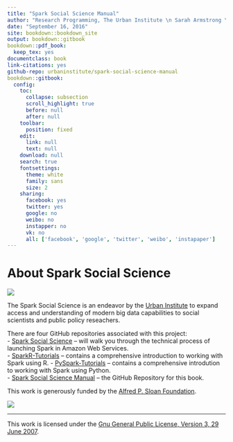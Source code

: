 ```yaml
--- 
title: "Spark Social Science Manual"
author: "Research Programming, The Urban Institute \n Sarah Armstrong \n Alex C. Engler"
date: "September 16, 2016"
site: bookdown::bookdown_site
output: bookdown::gitbook
bookdown::pdf_book:
  keep_tex: yes
documentclass: book
link-citations: yes
github-repo: urbaninstitute/spark-social-science-manual
bookdown::gitbook:
  config:
    toc:
      collapse: subsection
      scroll_highlight: true
      before: null
      after: null
    toolbar:
      position: fixed
    edit:
      link: null
      text: null
    download: null
    search: true
    fontsettings:
      theme: white
      family: sans
      size: 2
    sharing:
      facebook: yes
      twitter: yes
      google: no
      weibo: no
      instapper: no
      vk: no
      all: ['facebook', 'google', 'twitter', 'weibo', 'instapaper']
---
```


# About Spark Social Science {-}

![](images/urban.png)

The Spark Social Science is an endeavor by the [Urban Institute](http://www.urban.org/) to expand access and understanding of modern big data capabilities to social scientists and public policy reseachers.

There are four GitHub repositories associated with this project:  
- [Spark Social Science](https://github.com/UrbanInstitute/spark-social-science) -- will walk you through the technical process of launching Spark in Amazon Web Services.  
- [SparkR-Tutorials](https://github.com/UrbanInstitute/sparkr-tutorials) -- contains a comprehensive introduction to working with Spark using R. 
- [PySpark-Tutorials](https://github.com/UrbanInstitute/pyspark-tutorials) -- contains a comprehensive introdution to working with Spark using Python.  
- [Spark Social Science Manual](https://github.com/UrbanInstitute/spark-social-science-manual) -- the GitHub Repository for this book.  

This work is generously funded by the [Alfred P. Sloan Foundation](https://www.sloan.org).

![](images/sloan.png)

***

This work is licensed under the [Gnu General Public License, Version 3, 29 June 2007](https://github.com/UrbanInstitute/spark-social-science-manual/blob/master/License.md).

